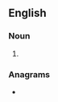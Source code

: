 ==English==

===Noun===
{{en-noun}}

# {{lb|en|historical|_|units of measure}} {{alternative spelling of|ephah|lang=en}}

===Anagrams===
* {{anagrams|en|HAPE|HEPA|heap}}
